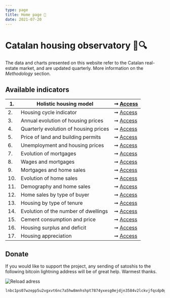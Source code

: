 ```yaml
---
type: page
title: Home page 🔬
date: 2021-07-20
---
```



# Catalan housing observatory 🏡🔍

The data and charts presented on this website refer to the Catalan real-estate market, and are updated quarterly. More information on the _Methodology_ section.

## Available indicators

| 1. | Holistic housing model | ➞ [Access](http://catalanhousing.galetaire.hns.is/posts/six) |
| -- | ------------------------------- | --- |
| 2. | Housing cycle indicator | ➞ [Access](http://catalanhousing.galetaire.hns.is/posts/rainbow) |
| 3. | Annual evolution of housing prices | ➞ [Access](http://catalanhousing.galetaire.hns.is/posts/price) |
| 4. | Quarterly evolution of housing prices | ➞ [Access](http://catalanhousing.galetaire.hns.is/posts/pricequarter) |
| 5. | Price of land and building permits | ➞ [Access](http://catalanhousing.galetaire.hns.is/posts/permits) |
| 6. | Unemployment and housing prices | ➞ [Access](http://catalanhousing.galetaire.hns.is/posts/labor) |
| 7. | Evolution of mortgages | ➞ [Access](http://catalanhousing.galetaire.hns.is/posts/credit) |
| 8. | Wages and mortgages | ➞ [Access](http://catalanhousing.galetaire.hns.is/posts/wages) |
| 9. | Mortgages and home sales | ➞ [Access](http://catalanhousing.galetaire.hns.is/posts/ratioms) |
| 10. | Evolution of home sales | ➞ [Access](http://catalanhousing.galetaire.hns.is/posts/volume) |
| 11. | Demography and home sales | ➞ [Access](http://catalanhousing.galetaire.hns.is/posts/demography) |
| 12. | Home sales by type of buyer | ➞ [Access](http://catalanhousing.galetaire.hns.is/posts/buyers) |
| 13. | Housing by type of tenure | ➞ [Access](http://catalanhousing.galetaire.hns.is/posts/tenure) |
| 14. | Evolution of the number of dwellings | ➞ [Access](http://catalanhousing.galetaire.hns.is/posts/stock) |
| 15. | Cement consumption and price | ➞ [Access](http://catalanhousing.galetaire.hns.is/posts/cement) |
| 16. | Housing surplus and deficit | ➞ [Access](http://catalanhousing.galetaire.hns.is/posts/balance) |
| 17. | Housing appreciation | ➞ [Access](http://catalanhousing.galetaire.hns.is/posts/appreciation) |

## Donate

If you would like to support the project, any sending of satoshis to the following bitcoin lightning address will be of great help. Warmest thanks.

<Image
  src="/images/qrdonacions.png"
  alt="Reload adress"
  width={771}
  height={249}
  priority
  className="next-image"
/>

```
lnbc1ps07wzepp5u2vgxvt6nc7a5hw8mnhshpt7874yxesg0ejdjn3584v2lckvjfqsdp0g3hkuctrd9hjqnmzwdjhyanpw3hhy6fqfpsky6t5v96xwegxqyjw5q9qtzqqqqqq9qsqsp5pft9elfnv57hgr8nkk7s7ng9zsrqauczgxfxxjhdn30cv69avlysrzjqwryaup9lh50kkranzgcdnn2fgvx390wgj5jd07rwr3vxeje0glcllejaafcm7ya5sqqqqlgqqqqqeqqjqx6yd5jr709dpxkt33xgr9a4t4d9phtrk4slkznp2atm76hfuk8tqk3jwm4dy3hpzu26596j5yxt93lre0tstdywvgrusgfuepy56yxgqc0nt05
```
